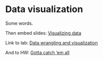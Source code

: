 # Data visualization {#data-viz}

Some words.

Then embed slides: [Visualizing data](https://github.com/rstudio-education/datascience-box/tree/master/slides/p1_d01-data-viz)

Link to lab: [Data wrangling and visualization](https://github.com/rstudio-education/datascience-box/blob/master/labs/lab-02-data-wrangle-visualize.Rmd)

And to HW: [Gotta catch 'em all](https://github.com/rstudio-education/datascience-box/blob/master/assignments/hw-02.Rmd)
